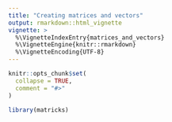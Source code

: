 ```yaml
---
title: "Creating matrices and vectors"
output: rmarkdown::html_vignette
vignette: >
  %\VignetteIndexEntry{matrices_and_vectors}
  %\VignetteEngine{knitr::rmarkdown}
  %\VignetteEncoding{UTF-8}
---
```


```r
knitr::opts_chunk$set(
  collapse = TRUE,
  comment = "#>"
)
```

```r
library(matricks)
```
